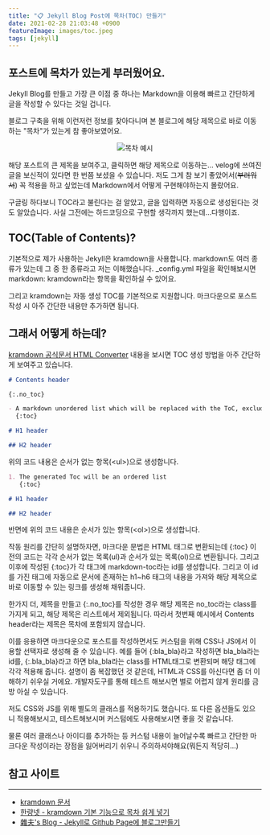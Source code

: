 ```yaml
---
title: "📋 Jekyll Blog Post에 목차(TOC) 만들기"
date: 2021-02-28 21:03:48 +0900
featureImage: images/toc.jpeg
tags: [jekyll]
---
```


## 포스트에 목차가 있는게 부러웠어요.

Jekyll Blog를 만들고 가장 큰 이점 중 하나는 Markdown을 이용해 빠르고 간단하게 글을 작성할 수 있다는 것일 겁니다.

블로그 구축을 위해 이런저런 정보를 찾아다니며 본 블로그에 해당 제목으로 바로 이동하는 "목차"가 있는게 참 좋아보였어요.

<p align="center">
  <img src="images/01.png" alt="목차 예시" title="목차 예시" />
</p>

해당 포스트의 큰 제목을 보여주고, 클릭하면 해당 제목으로 이동하는... velog에 쓰여진 글을 보신적이 있다면 한 번쯤 보셨을 수 있습니다. 저도 그게 참 보기 좋았어서(~~부러워서~~) 꼭 적용을 하고 싶었는데 Markdown에서 어떻게 구현해야하는지 몰랐어요.

구글링 하다보니 TOC라고 불린다는 걸 알았고, 글을 입력하면 자동으로 생성된다는 것도 알았습니다. 사실 그전에는 하드코딩으로 구현할 생각까지 했는데...다행이죠.

## TOC(Table of Contents)?

기본적으로 제가 사용하는 Jekyll은 kramdown을 사용합니다. markdown도 여러 종류가 있는데 그 중 한 종류라고 저는 이해했습니다. \_config.yml 파일을 확인해보시면 markdown: kramdown라는 항목을 확인하실 수 있어요.

그리고 kramdown는 자동 생성 TOC를 기본적으로 지원합니다. 마크다운으로 포스트 작성 시 아주 간단한 내용만 추가하면 됩니다.

## 그래서 어떻게 하는데?

[kramdown 공식문서 HTML Converter](https://kramdown.gettalong.org/converter/html.html) 내용을 보시면 TOC 생성 방법을 아주 간단하게 보여주고 있습니다.

```md
# Contents header

{:.no_toc}

- A markdown unordered list which will be replaced with the ToC, excluding the "Contents header" from above
  {:toc}

# H1 header

## H2 header
```

위의 코드 내용은 순서가 없는 항목(&lt;ul&gt;)으로 생성합니다.

```md
1. The generated Toc will be an ordered list
   {:toc}

# H1 header

## H2 header
```

반면에 위의 코드 내용은 순서가 있는 항목(&lt;ol&gt;)으로 생성합니다.

작동 원리를 간단히 설명하자면, 마크다운 문법은 HTML 태그로 변환되는데 &#123;&#58;toc&#125; 이전의 코드는 각각 순서가 없는 목록(ul)과 순서가 있는 목록(ol)으로 변환됩니다.
그리고 이후에 작성된 &#123;&#58;toc&#125;가 각 태그에 markdown-toc라는 id를 생성합니다. 그리고 이 id를 가진 태그에 자동으로 문서에 존재하는 h1~h6 태그의 내용을 가져와 해당 제목으로 바로 이동할 수 있는 링크를 생성해 채워줍니다.

한가지 더, 제목을 만들고 &#123;&#58;.no_toc&#125;를 작성한 경우 해당 제목은 no_toc라는 class를 가지게 되고, 해당 제목은 리스트에서 제외됩니다. 따라서 첫번째 예시에서 Contents header라는 제목은 목차에 포함되지 않습니다.

이를 응용하면 마크다운으로 포스트를 작성하면서도 커스텀을 위해 CSS나 JS에서 이용할 선택자로 생성해 줄 수 있습니다. 예를 들어 &#123;&#58;bla_bla&#125;라고 작성하면 bla_bla라는 id를, &#123;&#58;.bla_bla&#125;라고 하면 bla_bla라는 class를 HTML태그로 변환되며 해당 태그에 각각 적용해 줍니다. 설명이 좀 복잡했던 것 같은데, HTML과 CSS를 아신다면 좀 더 이해하기 쉬우실 거에요. 개발자도구를 통해 테스트 해보시면 별로 어렵지 않게 원리를 금방 아실 수 있습니다.

저도 CSS와 JS를 위해 별도의 클래스를 적용하기도 했습니다. 또 다른 옵션들도 있으니 적용해보시고, 테스트해보시며 커스텀에도 사용해보시면 좋을 것 같습니다.

물론 여러 클래스나 아이디를 추가하는 등 커스텀 내용이 늘어날수록 빠르고 간단한 마크다운 작성이라는 장점을 잃어버리기 쉬우니 주의하셔야해요(뭐든지 적당히...)

## 참고 사이트

---

- [kramdown 문서](https://kramdown.gettalong.org/converter/html.html)
- [한량넷 - kramdown 기본 기능으로 목차 쉽게 넣기](http://www.halryang.net/insert-toc-in-kramdown/)
- [雜夫's Blog - Jekyll로 Github Page에 블로그만들기](https://skaqud.github.io/2016/07/31/Make-Blog-with-Jekyll-on-Github-Pages/)
